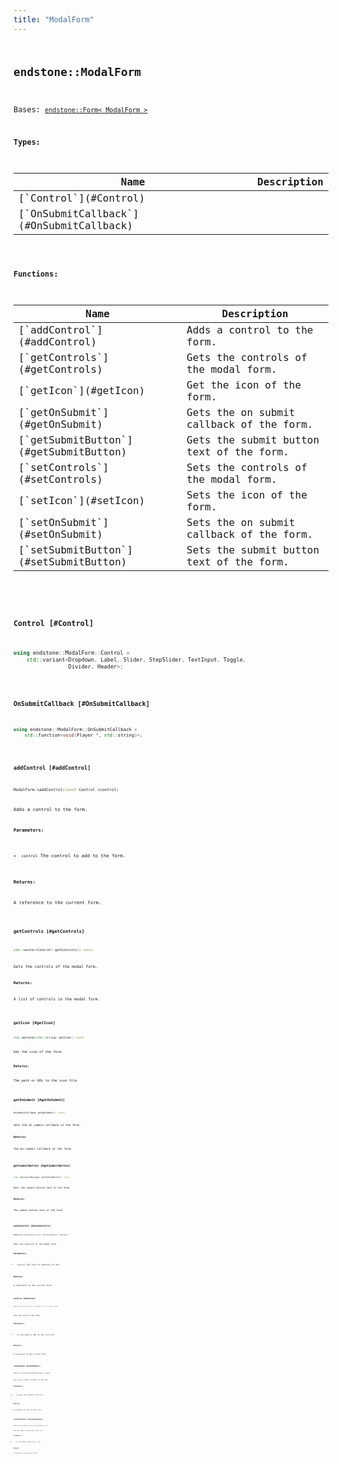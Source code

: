 ```yaml
---
title: "ModalForm"
---
```


## <code className="doc-symbol doc-symbol-class"/> endstone::ModalForm

Bases: [`endstone::Form< ModalForm >`](form)






**Types:**

<table>
<thead>
   <tr>
      <th>Name</th>
      <th>Description</th>
   </tr>
</thead>
<tbody>
<tr key="classendstone_1_1_modal_form_1a8e10f5a1239c36f705b0a61711efa6ef">
    <td>[`Control`](#Control)</td>
    <td></td>
</tr>
<tr key="classendstone_1_1_modal_form_1ab4f2f004b3e53a53b2ebe3c9ae04b740">
    <td>[`OnSubmitCallback`](#OnSubmitCallback)</td>
    <td></td>
</tr>
</tbody>
</table>









**Functions:**

<table>
<thead>
   <tr>
      <th>Name</th>
      <th>Description</th>
   </tr>
</thead>
<tbody>
<tr key="classendstone_1_1_modal_form_1a452bb91fb803add030766ca27b591ff2">
    <td>[`addControl`](#addControl)</td>
    <td>Adds a control to the form.</td>
</tr>
<tr key="classendstone_1_1_modal_form_1a9d307f7b12bb0b9fcc13ae2b6945db93">
    <td>[`getControls`](#getControls)</td>
    <td>Gets the controls of the modal form.</td>
</tr>
<tr key="classendstone_1_1_modal_form_1a5b90bdebd0b0e810a4d8fbdeb15fa18d">
    <td>[`getIcon`](#getIcon)</td>
    <td>Get the icon of the form.</td>
</tr>
<tr key="classendstone_1_1_modal_form_1afb79d3eda590aca8e014c5db99715e70">
    <td>[`getOnSubmit`](#getOnSubmit)</td>
    <td>Gets the on submit callback of the form.</td>
</tr>
<tr key="classendstone_1_1_modal_form_1a5e57d1511c91d8af59d8df8ad3f29803">
    <td>[`getSubmitButton`](#getSubmitButton)</td>
    <td>Gets the submit button text of the form.</td>
</tr>
<tr key="classendstone_1_1_modal_form_1ab65ea6f6acb1b5c10610e83ce5f67bc2">
    <td>[`setControls`](#setControls)</td>
    <td>Sets the controls of the modal form.</td>
</tr>
<tr key="classendstone_1_1_modal_form_1a4192a3d22178a35987c77ce2a4cee2e2">
    <td>[`setIcon`](#setIcon)</td>
    <td>Sets the icon of the form.</td>
</tr>
<tr key="classendstone_1_1_modal_form_1a9b0b97dfd47eb028a0dda6b1229bacec">
    <td>[`setOnSubmit`](#setOnSubmit)</td>
    <td>Sets the on submit callback of the form.</td>
</tr>
<tr key="classendstone_1_1_modal_form_1a0829564dd011a2e7de8518900dd17561">
    <td>[`setSubmitButton`](#setSubmitButton)</td>
    <td>Sets the submit button text of the form.</td>
</tr>
</tbody>
</table>

### <code className="doc-symbol doc-symbol-typedef"/> Control [#Control]

```cpp
using endstone::ModalForm::Control =
    std::variant<Dropdown, Label, Slider, StepSlider, TextInput, Toggle,
                 Divider, Header>;
```
### <code className="doc-symbol doc-symbol-typedef"/> OnSubmitCallback [#OnSubmitCallback]

```cpp
using endstone::ModalForm::OnSubmitCallback =
    std::function<void(Player *, std::string)>;
```
### <code className="doc-symbol doc-symbol-function"/> addControl [#addControl]

```cpp
ModalForm &addControl(const Control &control)
```

Adds a control to the form.





**Parameters:**


* `control` The control to add to the form. 



**Returns:**

A reference to the current form. 





        
### <code className="doc-symbol doc-symbol-function"/> getControls [#getControls]

```cpp
std::vector<Control> getControls() const
```

Gets the controls of the modal form.





**Returns:**

A list of controls in the modal form. 





        
### <code className="doc-symbol doc-symbol-function"/> getIcon [#getIcon]

```cpp
std::optional<std::string> getIcon() const
```

Get the icon of the form.





**Returns:**

The path or URL to the icon file 





        
### <code className="doc-symbol doc-symbol-function"/> getOnSubmit [#getOnSubmit]

```cpp
OnSubmitCallback getOnSubmit() const
```

Gets the on submit callback of the form.





**Returns:**

The on submit callback of the form. 





        
### <code className="doc-symbol doc-symbol-function"/> getSubmitButton [#getSubmitButton]

```cpp
std::optional<Message> getSubmitButton() const
```

Gets the submit button text of the form.





**Returns:**

The submit button text of the form. 





        
### <code className="doc-symbol doc-symbol-function"/> setControls [#setControls]

```cpp
ModalForm &setControls(std::vector<Control> controls)
```

Sets the controls of the modal form.





**Parameters:**


* `controls` The list of controls to set. 



**Returns:**

A reference to the current form. 





        
### <code className="doc-symbol doc-symbol-function"/> setIcon [#setIcon]

```cpp
ModalForm &setIcon(std::optional<std::string> icon)
```

Sets the icon of the form.





**Parameters:**


* `icon` The path or URL to the icon file. 



**Returns:**

A reference to the current form. 





        
### <code className="doc-symbol doc-symbol-function"/> setOnSubmit [#setOnSubmit]

```cpp
ModalForm &setOnSubmit(OnSubmitCallback on_submit)
```

Sets the on submit callback of the form.





**Parameters:**


* `on_submit` The callback to be set. 



**Returns:**

A reference to the current form. 





        
### <code className="doc-symbol doc-symbol-function"/> setSubmitButton [#setSubmitButton]

```cpp
ModalForm &setSubmitButton(std::optional<Message> text)
```

Sets the submit button text of the form.





**Parameters:**


* `text` The submit button text to set. 



**Returns:**

A reference to the current form. 





        